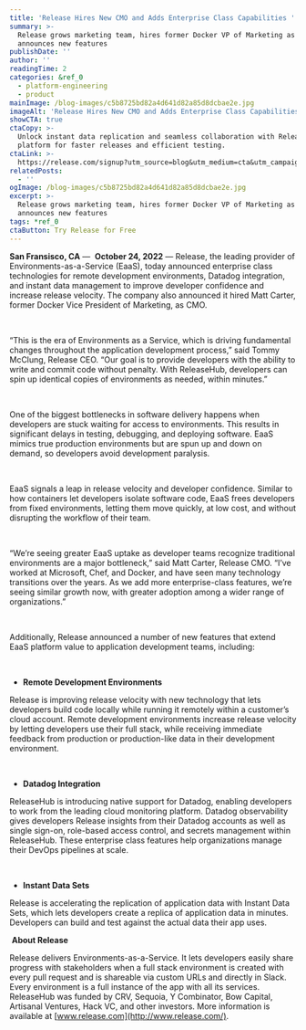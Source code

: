 ```yaml
---
title: 'Release Hires New CMO and Adds Enterprise Class Capabilities '
summary: >-
  Release grows marketing team, hires former Docker VP of Marketing as CMO - and
  announces new features
publishDate: ''
author: ''
readingTime: 2
categories: &ref_0
  - platform-engineering
  - product
mainImage: /blog-images/c5b8725bd82a4d641d82a85d8dcbae2e.jpg
imageAlt: 'Release Hires New CMO and Adds Enterprise Class Capabilities '
showCTA: true
ctaCopy: >-
  Unlock instant data replication and seamless collaboration with Release's EaaS
  platform for faster releases and efficient testing.
ctaLink: >-
  https://release.com/signup?utm_source=blog&utm_medium=cta&utm_campaign=blog-cta&utm_content=releasehub-adds-enterprise-class-capabilities-with-remote-development-environments-datadog-integration-and-instant-data-sets
relatedPosts:
  - ''
ogImage: /blog-images/c5b8725bd82a4d641d82a85d8dcbae2e.jpg
excerpt: >-
  Release grows marketing team, hires former Docker VP of Marketing as CMO - and
  announces new features
tags: *ref_0
ctaButton: Try Release for Free
---
```


**San Fransisco, CA** —  **October 24, 2022** — Release, the leading provider of Environments-as-a-Service (EaaS), today announced enterprise class technologies for remote development environments, Datadog integration, and instant data management to improve developer confidence and increase release velocity. The company also announced it hired Matt Carter, former Docker Vice President of Marketing, as CMO.

‍

“This is the era of Environments as a Service, which is driving fundamental changes throughout the application development process,” said Tommy McClung, Release CEO. “Our goal is to provide developers with the ability to write and commit code without penalty. With ReleaseHub, developers can spin up identical copies of environments as needed, within minutes.”

‍

One of the biggest bottlenecks in software delivery happens when developers are stuck waiting for access to environments. This results in significant delays in testing, debugging, and deploying software. EaaS mimics true production environments but are spun up and down on demand, so developers avoid development paralysis.

‍

EaaS signals a leap in release velocity and developer confidence. Similar to how containers let developers isolate software code, EaaS frees developers from fixed environments, letting them move quickly, at low cost, and without disrupting the workflow of their team.

‍

“We’re seeing greater EaaS uptake as developer teams recognize traditional environments are a major bottleneck,” said Matt Carter, Release CMO. “I’ve worked at Microsoft, Chef, and Docker, and have seen many technology transitions over the years. As we add more enterprise-class features, we’re seeing similar growth now, with greater adoption among a wider range of organizations.”

‍

Additionally, Release announced a number of new features that extend EaaS platform value to application development teams, including:

‍
*   **Remote Development Environments**

Release is improving release velocity with new technology that lets developers build code locally while running it remotely within a customer’s cloud account. Remote development environments increase release velocity by letting developers use their full stack, while receiving immediate feedback from production or production-like data in their development environment.

‍
*   **Datadog Integration**

ReleaseHub is introducing native support for Datadog, enabling developers to work from the leading cloud monitoring platform. Datadog observability gives developers Release insights from their Datadog accounts as well as single sign-on, role-based access control, and secrets management within ReleaseHub. These enterprise class features help organizations manage their DevOps pipelines at scale.

‍
*   **Instant Data Sets**

Release is accelerating the replication of application data with Instant Data Sets, which lets developers create a replica of application data in minutes. Developers can build and test against the actual data their app uses.

‍
**About Release**

Release delivers Environments-as-a-Service. It lets developers easily share progress with stakeholders when a full stack environment is created with every pull request and is shareable via custom URLs and directly in Slack. Every environment is a full instance of the app with all its services. ReleaseHub was funded by CRV, Sequoia, Y Combinator, Bow Capital, Artisanal Ventures, Hack VC, and other investors. More information is available at [www.release.com](http://www.release.com/).  

‍

